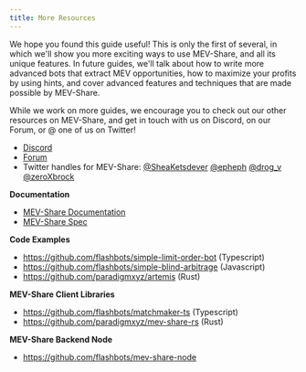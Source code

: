 ```yaml
---
title: More Resources
---
```


We hope you found this guide useful! This is only the first of several, in which we'll show you more exciting ways to use MEV-Share, and all its unique features. In future guides, we'll talk about how to write more advanced bots that extract MEV opportunities, how to maximize your profits by using hints, and cover advanced features and techniques that are made possible by MEV-Share.

While we work on more guides, we encourage you to check out our other resources on MEV-Share, and get in touch with us on Discord, on our Forum, or @ one of us on Twitter!

- [Discord](https://discord.gg/flashbots)
- [Forum](https://collective.flashbots.net/)
- Twitter handles for MEV-Share: [@SheaKetsdever](https://twitter.com/SheaKetsdever) [@epheph](https://twitter.com/epheph) [@drog_v](https://twitter.com/drog_v) [@zeroXbrock](https://twitter.com/zeroxbrock)

**Documentation**

- [MEV-Share Documentation](https://docs.flashbots.net/flashbots-mev-share/overview)
- [MEV-Share Spec](https://github.com/flashbots/mev-share)

**Code Examples**

- https://github.com/flashbots/simple-limit-order-bot (Typescript)
- https://github.com/flashbots/simple-blind-arbitrage (Javascript)
- https://github.com/paradigmxyz/artemis (Rust)

**MEV-Share Client Libraries**

- https://github.com/flashbots/matchmaker-ts (Typescript)
- https://github.com/paradigmxyz/mev-share-rs (Rust)

**MEV-Share Backend Node**

- https://github.com/flashbots/mev-share-node